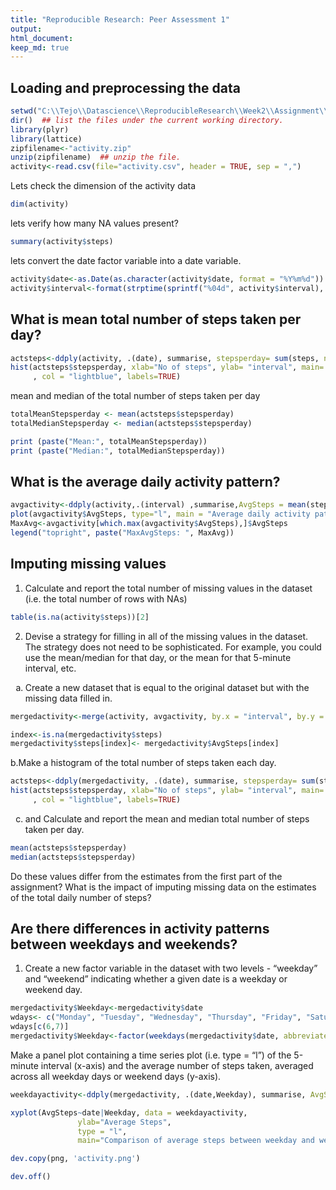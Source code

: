 ```yaml
---
title: "Reproducible Research: Peer Assessment 1"
output: 
html_document:
keep_md: true
---
```

## Loading and preprocessing the data
```r
setwd("C:\\Tejo\\Datascience\\ReproducibleResearch\\Week2\\Assignment\\Assignment\\RepData_PeerAssessment1")
dir()  ## list the files under the current working directory.
library(plyr)
library(lattice)
zipfilename<-"activity.zip"
unzip(zipfilename)  ## unzip the file.
activity<-read.csv(file="activity.csv", header = TRUE, sep = ",")
```
Lets check the dimension of the activity data
```r
dim(activity)
```
lets verify how many NA values present?
```r
summary(activity$steps)
```
lets convert the date factor variable into a date variable.
```r
activity$date<-as.Date(as.character(activity$date, format = "%Y%m%d"))
activity$interval<-format(strptime(sprintf("%04d", activity$interval), format="%H%M"), format = "%H:%M")

```


## What is mean total number of steps taken per day?
```r

actsteps<-ddply(activity, .(date), summarise, stepsperday= sum(steps, na.rm = TRUE))
hist(actsteps$stepsperday, xlab="No of steps", ylab= "interval", main= "Mean total number of steps taken per day"
     , col = "lightblue", labels=TRUE)

```

mean and median of the total number of steps taken per day
```r

totalMeanStepsperday <- mean(actsteps$stepsperday)
totalMedianStepsperday <- median(actsteps$stepsperday)

print (paste("Mean:", totalMeanStepsperday))
print (paste("Median:", totalMedianStepsperday))
```

## What is the average daily activity pattern?
```r

avgactivity<-ddply(activity,.(interval) ,summarise,AvgSteps = mean(steps, na.rm = TRUE))
plot(avgactivity$AvgSteps, type="l", main = "Average daily activity pattern", xlab = "Interval", ylab = "Average steps", col="orangered")
MaxAvg<-avgactivity[which.max(avgactivity$AvgSteps),]$AvgSteps
legend("topright", paste("MaxAvgSteps: ", MaxAvg))

```


## Imputing missing values

1. Calculate and report the total number of missing values in the dataset (i.e. the total number of rows with NAs)

```r
table(is.na(activity$steps))[2]
```

2. Devise a strategy for filling in all of the missing values in the dataset. The strategy does not need to be sophisticated. For example, you could use the mean/median for that day, or the mean for that 5-minute interval, etc.

a. Create a new dataset that is equal to the original dataset but with the missing data filled in.
```r
mergedactivity<-merge(activity, avgactivity, by.x = "interval", by.y = "interval")

index<-is.na(mergedactivity$steps)
mergedactivity$steps[index]<- mergedactivity$AvgSteps[index]
```
b.Make a histogram of the total number of steps taken each day. 

```r
actsteps<-ddply(mergedactivity, .(date), summarise, stepsperday= sum(steps))
hist(actsteps$stepsperday, xlab="No of steps", ylab= "interval", main= "Mean total number of steps taken per day"
     , col = "lightblue", labels=TRUE)
```

c. and Calculate and report the mean and median total number of steps taken per day.
```r
mean(actsteps$stepsperday)
median(actsteps$stepsperday)
```
Do these values differ from the estimates from the first part of the assignment? What is the impact of imputing missing data on the estimates of the total daily number of steps?

## Are there differences in activity patterns between weekdays and weekends?

1. Create a new factor variable in the dataset with two levels - "weekday" and "weekend" indicating whether a given date is a weekday or weekend day.

```r
mergedactivity$Weekday<-mergedactivity$date
wdays<- c("Monday", "Tuesday", "Wednesday", "Thursday", "Friday", "Saturday", "Sunday")
wdays[c(6,7)]
mergedactivity$Weekday<-factor(weekdays(mergedactivity$date, abbreviate=FALSE) %in% wdays[c(6,7)], levels = c(TRUE, FALSE), labels = c("Weekends", "Weekday"))

```

Make a panel plot containing a time series plot (i.e. type = "l") of the 5-minute interval (x-axis) and the average number of steps taken, averaged across all weekday days or weekend days (y-axis).



```r

weekdayactivity<-ddply(mergedactivity, .(date,Weekday), summarise, AvgSteps= mean(steps))

xyplot(AvgSteps~date|Weekday, data = weekdayactivity, 
               ylab="Average Steps", 
               type = "l",
               main="Comparison of average steps between weekday and weekend")

dev.copy(png, 'activity.png')

dev.off()
```

 